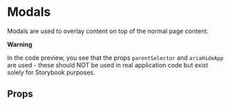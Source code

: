 

<Meta of={ModalStories} />

# Modals

Modals are used to overlay content on top of the normal page content.

**Warning**

In the code preview, you see that the props `parentSelector` and `ariaHideApp` are used - these
should NOT be used in real application code but exist solely for Storybook purposes.

## Props

<ArgsTable of={Modal} />

<Canvas>
  <Story of={ModalStories.Open} />
</Canvas>

<Canvas>
  <Story of={ModalStories.WithoutTitle} />
</Canvas>
